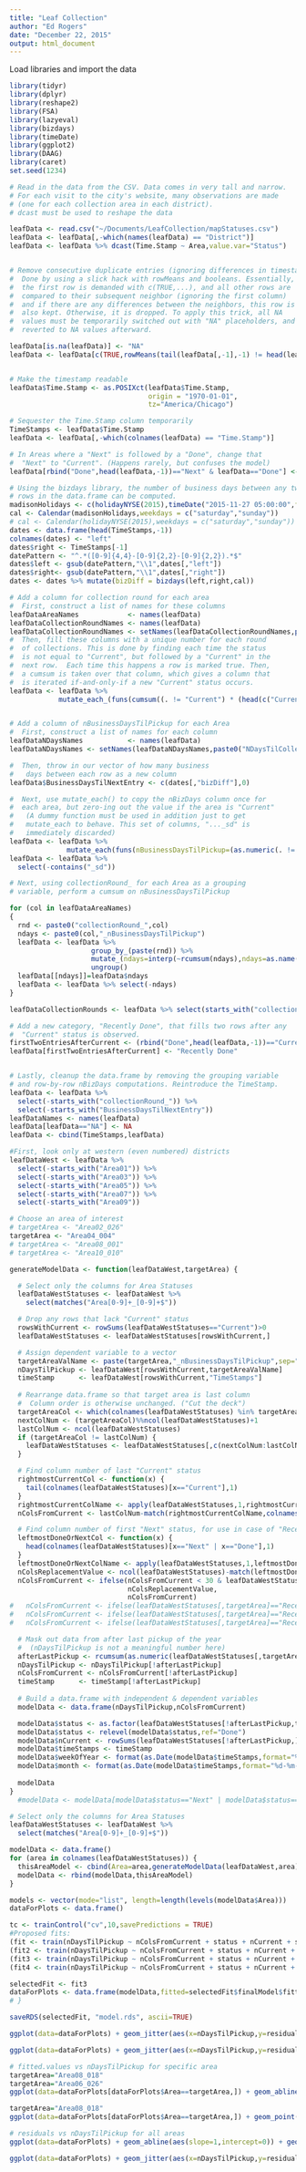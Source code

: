 ```yaml
---
title: "Leaf Collection"
author: "Ed Rogers"
date: "December 22, 2015"
output: html_document
---
```



Load libraries and import the data
```r
library(tidyr)
library(dplyr)
library(reshape2)
library(FSA)
library(lazyeval)
library(bizdays)
library(timeDate)
library(ggplot2)
library(DAAG)
library(caret)
set.seed(1234)

# Read in the data from the CSV. Data comes in very tall and narrow.
# For each visit to the city's website, many observations are made
# (one for each collection area in each district). 
# dcast must be used to reshape the data

leafData <- read.csv("~/Documents/LeafCollection/mapStatuses.csv")
leafData <- leafData[,-which(names(leafData) == "District")]
leafData <- leafData %>% dcast(Time.Stamp ~ Area,value.var="Status")


# Remove consecutive duplicate entries (ignoring differences in timestamp)
#  Done by using a slick hack with rowMeans and booleans. Essentially,
#  the first row is demanded with c(TRUE,...), and all other rows are 
#  compared to their subsequent neighbor (ignoring the first column)
#  and if there are any differences between the neighbors, this row is
#  also kept. Otherwise, it is dropped. To apply this trick, all NA 
#  values must be temporarily switched out with "NA" placeholders, and
#  reverted to NA values afterward.

leafData[is.na(leafData)] <- "NA"
leafData <- leafData[c(TRUE,rowMeans(tail(leafData[,-1],-1) != head(leafData[,-1],-1))>0),]


# Make the timestamp readable
leafData$Time.Stamp <- as.POSIXct(leafData$Time.Stamp,
                                  origin = "1970-01-01",
                                  tz="America/Chicago")

# Sequester the Time.Stamp column temporarily
TimeStamps <- leafData$Time.Stamp
leafData <- leafData[,-which(colnames(leafData) == "Time.Stamp")]

# In Areas where a "Next" is followed by a "Done", change that 
#  "Next" to "Current". (Happens rarely, but confuses the model)
leafData[rbind("Done",head(leafData,-1))=="Next" & leafData=="Done"] <- "Current"

# Using the bizdays library, the number of business days between any two
# rows in the data.frame can be computed.
madisonHolidays <- c(holidayNYSE(2015),timeDate("2015-11-27 05:00:00",format="%Y-%m-%d %H:%M:%S",FinCenter = "NewYork"))
cal <- Calendar(madisonHolidays,weekdays = c("saturday","sunday"))
# cal <- Calendar(holidayNYSE(2015),weekdays = c("saturday","sunday"))
dates <- data.frame(head(TimeStamps,-1))
colnames(dates) <- "left"
dates$right <- TimeStamps[-1]
datePattern <- "^.*([0-9]{4,4}-[0-9]{2,2}-[0-9]{2,2}).*$"
dates$left <- gsub(datePattern,"\\1",dates[,"left"])
dates$right<- gsub(datePattern,"\\1",dates[,"right"])
dates <- dates %>% mutate(bizDiff = bizdays(left,right,cal))

# Add a column for collection round for each area
#  First, construct a list of names for these columns
leafDataAreaNames            <- names(leafData)
leafDataCollectionRoundNames <- names(leafData)
leafDataCollectionRoundNames <- setNames(leafDataCollectionRoundNames,paste0("collectionRound_",leafDataAreaNames))
#  Then, fill these columns with a unique number for each round
#  of collections. This is done by finding each time the status
#  is not equal to "Current", but followed by a "Current" in the
#  next row.  Each time this happens a row is marked true. Then,
#  a cumsum is taken over that column, which gives a column that
#  is iterated if-and-only-if a new "Current" status occurs.
leafData <- leafData %>% 
            mutate_each_(funs(cumsum((. != "Current") * (head(c("Current",.),-1) == "Current"))),leafDataCollectionRoundNames) 


# Add a column of nBusinessDaysTilPickup for each Area
#  First, construct a list of names for each column
leafDataNDaysNames           <- names(leafData)
leafDataNDaysNames <- setNames(leafDataNDaysNames,paste0("NDaysTilCollection_",leafDataAreaNames))

#  Then, throw in our vector of how many business
#   days between each row as a new column
leafData$BusinessDaysTilNextEntry <- c(dates[,"bizDiff"],0)

#  Next, use mutate_each() to copy the nBizDays column once for
#  each area, but zero-ing out the value if the area is "Current"
#   (A dummy function must be used in addition just to get 
#   mutate_each to behave. This set of columns, "..._sd" is
#   immediately discarded)
leafData <- leafData %>%
              mutate_each(funs(nBusinessDaysTilPickup=(as.numeric(. != "Current")*BusinessDaysTilNextEntry),sd=is.na),starts_with("Area"))
leafData <- leafData %>%
  select(-contains("_sd"))

# Next, using collectionRound_ for each Area as a grouping
# variable, perform a cumsum on nBusinessDaysTilPickup

for (col in leafDataAreaNames)
{
  rnd <- paste0("collectionRound_",col)
  ndays <- paste0(col,"_nBusinessDaysTilPickup")
  leafData <- leafData %>%
                    group_by_(paste(rnd)) %>%
                    mutate_(ndays=interp(~rcumsum(ndays),ndays=as.name(ndays))) %>%
                    ungroup()
  leafData[[ndays]]=leafData$ndays
  leafData <- leafData %>% select(-ndays)
}

leafDataCollectionRounds <- leafData %>% select(starts_with("collectionRound_"))

# Add a new category, "Recently Done", that fills two rows after any
#  "Current" status is observed.
firstTwoEntriesAfterCurrent <- (rbind("Done",head(leafData,-1))=="Current" | rbind("Done","Done",head(leafData,-2))=="Current") & leafData!="Current"
leafData[firstTwoEntriesAfterCurrent] <- "Recently Done"


# Lastly, cleanup the data.frame by removing the grouping variable
# and row-by-row nBizDays computations. Reintroduce the TimeStamp.
leafData <- leafData %>% 
  select(-starts_with("collectionRound_")) %>%
  select(-starts_with("BusinessDaysTilNextEntry"))
leafDataNames <- names(leafData)
leafData[leafData=="NA"] <- NA
leafData <- cbind(TimeStamps,leafData)

```

```r
#First, look only at western (even numbered) districts
leafDataWest <- leafData %>%
  select(-starts_with("Area01")) %>%
  select(-starts_with("Area03")) %>%
  select(-starts_with("Area05")) %>%
  select(-starts_with("Area07")) %>%
  select(-starts_with("Area09"))

# Choose an area of interest
# targetArea <- "Area02_026"
targetArea <- "Area04_004"
# targetArea <- "Area08_001"
# targetArea <- "Area10_010"

generateModelData <- function(leafDataWest,targetArea) {

  # Select only the columns for Area Statuses
  leafDataWestStatuses <- leafDataWest %>%
    select(matches("Area[0-9]+_[0-9]+$"))

  # Drop any rows that lack "Current" status
  rowsWithCurrent <- rowSums(leafDataWestStatuses=="Current")>0
  leafDataWestStatuses <- leafDataWestStatuses[rowsWithCurrent,]

  # Assign dependent variable to a vector
  targetAreaValName <- paste(targetArea,"_nBusinessDaysTilPickup",sep="")
  nDaysTilPickup <- leafDataWest[rowsWithCurrent,targetAreaValName]
  timeStamp      <- leafDataWest[rowsWithCurrent,"TimeStamps"]
  
  # Rearrange data.frame so that target area is last column
  #  Column order is otherwise unchanged. ("Cut the deck")
  targetAreaCol <- which(colnames(leafDataWestStatuses) %in% targetArea)
  nextColNum <- (targetAreaCol)%%ncol(leafDataWestStatuses)+1
  lastColNum <- ncol(leafDataWestStatuses)
  if (targetAreaCol != lastColNum) {
    leafDataWestStatuses <- leafDataWestStatuses[,c(nextColNum:lastColNum,1:targetAreaCol)]
  }

  # Find column number of last "Current" status
  rightmostCurrentCol <- function(x) {
    tail(colnames(leafDataWestStatuses)[x=="Current"],1)
  }
  rightmostCurrentColName <- apply(leafDataWestStatuses,1,rightmostCurrentCol)
  nColsFromCurrent <- lastColNum-match(rightmostCurrentColName,colnames(leafDataWestStatuses))

  # Find column number of first "Next" status, for use in case of "Recently Done"
  leftmostDoneOrNextCol <- function(x) {
    head(colnames(leafDataWestStatuses)[x=="Next" | x=="Done"],1)
  }
  leftmostDoneOrNextColName <- apply(leafDataWestStatuses,1,leftmostDoneOrNextCol)
  nColsReplacementValue <- ncol(leafDataWestStatuses)-match(leftmostDoneOrNextColName,colnames(leafDataWestStatuses))
  nColsFromCurrent <- ifelse(nColsFromCurrent < 30 & leafDataWestStatuses[,targetArea]=="Recently Done", 
                             nColsReplacementValue,
                             nColsFromCurrent)
#   nColsFromCurrent <- ifelse(leafDataWestStatuses[,targetArea]=="Recently Done",apply(cbind(ncol(leafDataWestStatuses)-match(leftmostDoneOrNextColName,colnames(leafDataWestStatuses)),nColsFromCurrent),1,max),nColsFromCurrent)
#   nColsFromCurrent <- ifelse(leafDataWestStatuses[,targetArea]=="Recently Done",ncol(leafDataWestStatuses)-match(leftmostDoneOrNextColName,colnames(leafDataWestStatuses)),nColsFromCurrent)
#   nColsFromCurrent <- ifelse(leafDataWestStatuses[,targetArea]=="Recently Done",apply(cbind(ncol(leafDataWestStatuses)-match(leftmostDoneOrNextColName,colnames(leafDataWestStatuses)),nColsFromCurrent),1,max),nColsFromCurrent)

  # Mask out data from after last pickup of the year
  #  (nDaysTilPickup is not a meaningful number here)
  afterLastPickup <- rcumsum(as.numeric(leafDataWestStatuses[,targetArea]=="Current"))==0
  nDaysTilPickup <- nDaysTilPickup[!afterLastPickup]
  nColsFromCurrent <- nColsFromCurrent[!afterLastPickup]
  timeStamp      <- timeStamp[!afterLastPickup]
  
  # Build a data.frame with independent & dependent variables
  modelData <- data.frame(nDaysTilPickup,nColsFromCurrent)

  modelData$status <- as.factor(leafDataWestStatuses[!afterLastPickup,targetArea])
  modelData$status <- relevel(modelData$status,ref="Done")
  modelData$nCurrent <- rowSums(leafDataWestStatuses[!afterLastPickup,]=="Current")
  modelData$timeStamps <- timeStamp
  modelData$weekOfYear <- format(as.Date(modelData$timeStamps,format="%d-%m-%Y"),"%W")
  modelData$month <- format(as.Date(modelData$timeStamps,format="%d-%m-%Y"),"%m")
  
  modelData
}
  #modelData <- modelData[modelData$status=="Next" | modelData$status=="Done" | modelData$status=="Current",]

# Select only the columns for Area Statuses
leafDataWestStatuses <- leafDataWest %>%
  select(matches("Area[0-9]+_[0-9]+$"))

modelData <- data.frame()
for (area in colnames(leafDataWestStatuses)) {
  thisAreaModel <- cbind(Area=area,generateModelData(leafDataWest,area))
  modelData <- rbind(modelData,thisAreaModel)
}

models <- vector(mode="list", length=length(levels(modelData$Area)))
dataForPlots <- data.frame()

tc <- trainControl("cv",10,savePredictions = TRUE)
#Proposed fits:
(fit <- train(nDaysTilPickup ~ nColsFromCurrent + status + nCurrent + status*nCurrent,data=modelData,method="lm",trControl=tc))
(fit2 <- train(nDaysTilPickup ~ nColsFromCurrent + status + nCurrent + status*nCurrent + nColsFromCurrent*status,data=modelData,method="lm",trControl=tc))
(fit3 <- train(nDaysTilPickup ~ nColsFromCurrent + status + nCurrent + status*nCurrent + nColsFromCurrent*status + Area,data=modelData,method="lm",trControl=tc))
(fit4 <- train(nDaysTilPickup ~ nColsFromCurrent + status + nCurrent + status*nCurrent + nColsFromCurrent*status + Area + Area*status,data=modelData,method="lm",trControl=tc))

selectedFit <- fit3
dataForPlots <- data.frame(modelData,fitted=selectedFit$finalModel$fitted.values,residuals=selectedFit$finalModel$residuals)
# }

saveRDS(selectedFit, "model.rds", ascii=TRUE)
```

```r
ggplot(data=dataForPlots) + geom_jitter(aes(x=nDaysTilPickup,y=residuals,colour=month),size=4,alpha=0.6)

ggplot(data=dataForPlots) + geom_jitter(aes(x=nDaysTilPickup,y=residuals,colour=weekOfYear),size=4)

# fitted.values vs nDaysTilPickup for specific area
targetArea="Area08_018"
targetArea="Area06_026"
ggplot(data=dataForPlots[dataForPlots$Area==targetArea,]) + geom_abline(aes(slope=1,intercept=0)) + geom_point(aes(x=nDaysTilPickup,y=fitted,colour=status),size=3)

targetArea="Area08_018"
ggplot(data=dataForPlots[dataForPlots$Area==targetArea,]) + geom_point(aes(x=nDaysTilPickup,y=nColsFromCurrent,colour=status),size=3)

# residuals vs nDaysTilPickup for all areas
ggplot(data=dataForPlots) + geom_abline(aes(slope=1,intercept=0)) + geom_jitter(aes(x=nDaysTilPickup,y=fitted,colour=status),size=2,alpha=0.7)

ggplot(data=dataForPlots) + geom_jitter(aes(x=nDaysTilPickup,y=residuals,colour=status),size=2,alpha=0.7)
```
